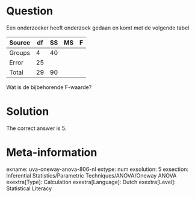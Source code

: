 Question
========

Een onderzoeker heeft onderzoek gedaan en komt met de volgende tabel

|Source|df|SS|MS|F|
|-|-|-|-|-|
|Groups|4|40| | |
|Error|25| | | |
|Total|29|90| | |

Wat is de bijbehorende F-waarde? 

Solution
========

The correct answer is 5.

Meta-information
================
exname: uva-oneway-anova-806-nl 
extype: num 
exsolution: 5 
exsection: Inferential Statistics/Parametric Techniques/ANOVA/Oneway ANOVA 
exextra[Type]: Calculation 
exextra[Language]: Dutch 
exextra[Level]: Statistical Literacy 
